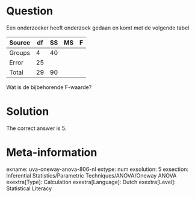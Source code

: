 Question
========

Een onderzoeker heeft onderzoek gedaan en komt met de volgende tabel

|Source|df|SS|MS|F|
|-|-|-|-|-|
|Groups|4|40| | |
|Error|25| | | |
|Total|29|90| | |

Wat is de bijbehorende F-waarde? 

Solution
========

The correct answer is 5.

Meta-information
================
exname: uva-oneway-anova-806-nl 
extype: num 
exsolution: 5 
exsection: Inferential Statistics/Parametric Techniques/ANOVA/Oneway ANOVA 
exextra[Type]: Calculation 
exextra[Language]: Dutch 
exextra[Level]: Statistical Literacy 
